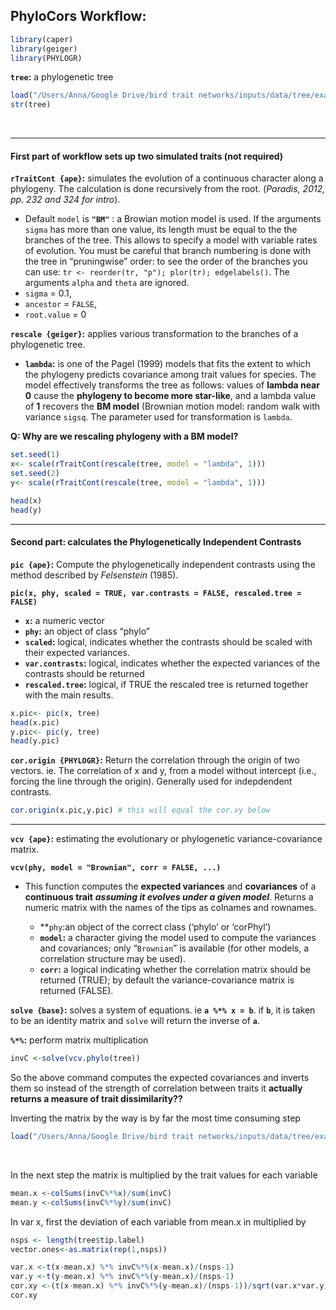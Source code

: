 ## PhyloCors Workflow:


```r
library(caper)
library(geiger)
library(PHYLOGR)
```

**`tree`:** a phylogenetic tree

```r
load("/Users/Anna/Google Drive/bird trait networks/inputs/data/tree/example tree.RData")
str(tree)

```

<br>

***

#### First part of workflow sets up two simulated traits (not required)

**`rTraitCont {ape}`:** simulates the evolution of a continuous character along a phylogeny. The calculation is done recursively from the root. (*Paradis, 2012, pp. 232 and 324 for intro*). 

- Default `model` is **`"BM"`** : a Browian motion model is used. If the arguments `sigma` has more than one value, its length must be equal to the the branches of the tree. This allows to specify a model with variable rates of evolution. You must be careful that branch numbering is done with the tree in “pruningwise” order: to see the order of the branches you can use: `tr <- reorder(tr, "p"); plor(tr); edgelabels()`. The arguments `alpha` and `theta` are ignored.
- `sigma` = 0.1, 
- `ancestor` = `FALSE`, 
- `root.value` = 0

**`rescale {geiger}`:** applies various transformation to the branches of a phylogenetic tree.

- **`lambda`:** is one of the Pagel (1999) models that fits the extent to which the phylogeny  predicts covariance among trait values for species. The model effectively transforms the tree as follows: values of **lambda near 0** cause the **phylogeny to become more star-like**, and a lambda value of **1** recovers the **BM model** (Brownian motion model: random walk with variance `sigsq`. The parameter used for transformation is `lambda`.

**Q: Why are we rescaling phylogeny with a BM model?**

```r
set.seed(1)
x<- scale(rTraitCont(rescale(tree, model = "lambda", 1)))
set.seed(2)
y<- scale(rTraitCont(rescale(tree, model = "lambda", 1)))

head(x)
head(y)

```


***

#### Second part: calculates the **Phylogenetically Independent Contrasts**

**`pic {ape}`:** Compute the phylogenetically independent contrasts using the method described by *Felsenstein* (1985).

**`pic(x, phy, scaled = TRUE, var.contrasts = FALSE, rescaled.tree = FALSE)`**

- **`x`:** a numeric vector
- **`phy`:** an object of class "phylo"
- **`scaled`:** logical, indicates whether the contrasts should be scaled with their expected variances. 
- **`var.contrasts`:** logical, indicates whether the expected variances of the contrasts should be returned
- **`rescaled.tree`:** logical, if TRUE the rescaled tree is returned together with the main results.
```r
x.pic<- pic(x, tree)
head(x.pic)
y.pic<- pic(y, tree)
head(y.pic)
```

**`cor.origin {PHYLOGR}`:** Return the correlation through the origin of two vectors. ie. The correlation of x and y, from a model without intercept (i.e., forcing the line through the origin). Generally used for indepdendent contrasts.

```r
cor.origin(x.pic,y.pic) # this will equal the cor.xy below

```


***

**`vcv {ape}`:** estimating the evolutionary or phylogenetic variance-covariance matrix.

**`vcv(phy, model = "Brownian", corr = FALSE, ...)`**

+   This function computes the **expected variances** and **covariances** of a **continuous trait** ***assuming it evolves under a given model***. Returns a numeric matrix with the names of the tips as colnames and rownames.

    - **`phy`:an object of the correct class ('phylo' or 'corPhyl')
    - **`model`:** a character giving the model used to compute the variances and covariances; only "`Brownian`" is available (for other models, a correlation structure may be used).
    - **`corr`:** a logical indicating whether the correlation matrix should be returned (TRUE); by default the variance-covariance matrix is returned (FALSE).


**`solve {base}`:** solves a system of equations. ie **`a %*% x = b`**. if **`b`**, it is taken to be an identity matrix and `solve` will return the inverse of **`a`**.

**`%*%`:** perform matrix multiplication

```r
invC <-solve(vcv.phylo(tree))
```

So the above command computes the expected covariances and inverts them so instead of the strength of correlation between traits it **actually returns a measure of trait dissimilarity??**

Inverting the matrix by the way is by far the most time consuming step

```r
load("/Users/Anna/Google Drive/bird trait networks/inputs/data/tree/example invC.RData")
```

<br>

In the next step the matrix is multiplied by the trait values for each variable
```r
mean.x <-colSums(invC%*%x)/sum(invC)
mean.y <-colSums(invC%*%y)/sum(invC)

```

In var x, first the deviation of each variable from mean.x in multiplied by 
```r
nsps <- length(tree$tip.label)
vector.ones<-as.matrix(rep(1,nsps))

var.x <-t(x-mean.x) %*% invC%*%(x-mean.x)/(nsps-1)
var.y <-t(y-mean.x) %*% invC%*%(y-mean.x)/(nsps-1)
cor.xy <-(t(x-mean.x) %*% invC%*%(y-mean.x)/(nsps-1))/sqrt(var.x*var.y)
cor.xy




```
